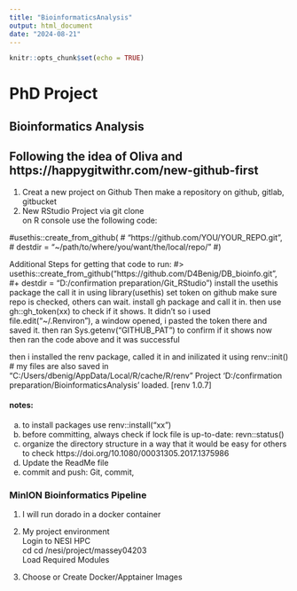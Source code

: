 ```yaml
---
title: "BioinformaticsAnalysis"
output: html_document
date: "2024-08-21"
---
```


```r
knitr::opts_chunk$set(echo = TRUE)
```


# PhD Project  
## Bioinformatics Analysis 

## Following the idea of Oliva and https://happygitwithr.com/new-github-first  
1. Creat a new project on Github
Then make a repository on github, gitlab, gitbucket  
2. New RStudio Project via git clone  
on R console use the following code: 
  
  #usethis::create_from_github(
  #  "https://github.com/YOU/YOUR_REPO.git",
  #  destdir = "~/path/to/where/you/want/the/local/repo/"
  #)
  
  Additional Steps for getting that code to run:
  #> usethis::create_from_github("https://github.com/D4Benig/DB_bioinfo.git",
  #+ destdir = "D:/confirmation preparation/Git_RStudio")
  install the usethis package the call it in using library(usethis)
set token on github make sure repo is checked, others can wait.
install gh package and call it in. then use gh::gh_token(xx) to check if it shows. It didn't so i used file.edit("~/.Renviron"), a window opened, i pasted the token there and saved it. 
then ran Sys.getenv("GITHUB_PAT") to confirm if it shows now
then ran the code above and it was successful 

then i installed the renv package, called it in and inilizated it using renv::init() # my files are also saved in "C:/Users/dbenig/AppData/Local/R/cache/R/renv"
Project 'D:/confirmation preparation/BioinformaticsAnalysis' loaded. [renv 1.0.7]

#### notes: 
a. to install packages use renv::install("xx")  
b. before committing, always check if lock file is up-to-date: revn::status()  
c. organize the directory structure in a way that it would be easy for others to check https://doi.org/10.1080/00031305.2017.1375986 
d. Update the ReadMe file  
e. commit and push: Git, commit,  



### MinION Bioinformatics Pipeline   
1. I will run dorado in a docker container  
2. My project environment  
Login to NESI HPC  
cd cd /nesi/project/massey04203  
Load Required Modules  

3. Choose or Create Docker/Apptainer Images  

